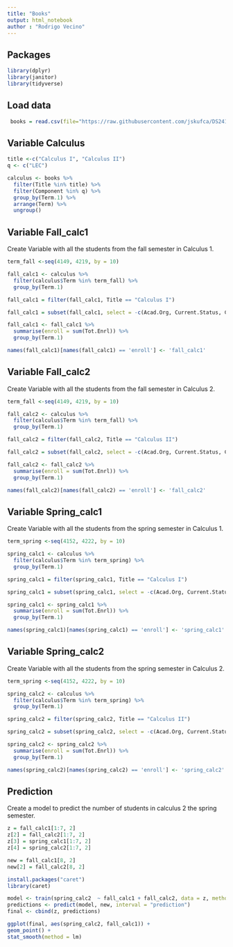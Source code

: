 ---
title: "Books"
output: html_notebook
author : "Rodrigo Vecino"
---

## Packages
```{r packages}
library(dplyr)
library(janitor)
library(tidyverse)
```

## Load data
```{r data}
 books = read.csv(file="https://raw.githubusercontent.com/jskufca/DS241_bikes_2021/Vecino/Portfolio/Data/CU_ACAD_DEPT_WHEN_OFF_ENRL_22740.csv", header=TRUE, skip=1)
```

## Variable Calculus
```{r calculus}
title <-c("Calculus I", "Calculus II")
q <- c("LEC")

calculus <- books %>%
  filter(Title %in% title) %>%
  filter(Component %in% q) %>%
  group_by(Term.1) %>%
  arrange(Term) %>%
  ungroup()
```

## Variable Fall_calc1
Create Variable with all the students from the fall semester in Calculus 1.
```{r fall_calc1}
term_fall <-seq(4149, 4219, by = 10)

fall_calc1 <- calculus %>%
  filter(calculus$Term %in% term_fall) %>%
  group_by(Term.1)

fall_calc1 = filter(fall_calc1, Title == "Calculus I")

fall_calc1 = subset(fall_calc1, select = -c(Acad.Org, Current.Status, Course.ID, Subject, Instructor, Component, Catalog, Section, Term, Title) )

fall_calc1 <- fall_calc1 %>%
  summarise(enroll = sum(Tot.Enrl)) %>%
  group_by(Term.1)

names(fall_calc1)[names(fall_calc1) == 'enroll'] <- 'fall_calc1'
```

## Variable Fall_calc2
Create Variable with all the students from the fall semester in Calculus 2.
```{r fall_calc2}
term_fall <-seq(4149, 4219, by = 10)

fall_calc2 <- calculus %>%
  filter(calculus$Term %in% term_fall) %>%
  group_by(Term.1)

fall_calc2 = filter(fall_calc2, Title == "Calculus II")

fall_calc2 = subset(fall_calc2, select = -c(Acad.Org, Current.Status, Course.ID, Subject, Instructor, Component, Catalog, Section, Term, Title) )

fall_calc2 <- fall_calc2 %>%
  summarise(enroll = sum(Tot.Enrl)) %>%
  group_by(Term.1)

names(fall_calc2)[names(fall_calc2) == 'enroll'] <- 'fall_calc2'
```

## Variable Spring_calc1
Create Variable with all the students from the spring semester in Calculus 1.
```{r spring_calc1}
term_spring <-seq(4152, 4222, by = 10)

spring_calc1 <- calculus %>%
  filter(calculus$Term %in% term_spring) %>%
  group_by(Term.1)

spring_calc1 = filter(spring_calc1, Title == "Calculus I")

spring_calc1 = subset(spring_calc1, select = -c(Acad.Org, Current.Status, Course.ID, Subject, Instructor, Component, Catalog, Section, Term, Title) )

spring_calc1 <- spring_calc1 %>%
  summarise(enroll = sum(Tot.Enrl)) %>%
  group_by(Term.1)

names(spring_calc1)[names(spring_calc1) == 'enroll'] <- 'spring_calc1'
```

## Variable Spring_calc2
Create Variable with all the students from the spring semester in Calculus 2.
```{r spring_calc2}
term_spring <-seq(4152, 4222, by = 10)

spring_calc2 <- calculus %>%
  filter(calculus$Term %in% term_spring) %>%
  group_by(Term.1)

spring_calc2 = filter(spring_calc2, Title == "Calculus II")

spring_calc2 = subset(spring_calc2, select = -c(Acad.Org, Current.Status, Course.ID, Subject, Instructor, Component, Catalog, Section, Term, Title) )

spring_calc2 <- spring_calc2 %>%
  summarise(enroll = sum(Tot.Enrl)) %>%
  group_by(Term.1)

names(spring_calc2)[names(spring_calc2) == 'enroll'] <- 'spring_calc2'
```


## Prediction
Create a model to predict the number of students in calculus 2 the spring semester.
```{r prediction - other way}
z = fall_calc1[1:7, 2]
z[2] = fall_calc2[1:7, 2]
z[3] = spring_calc1[1:7, 2]
z[4] = spring_calc2[1:7, 2]

new = fall_calc1[8, 2]
new[2] = fall_calc2[8, 2]

install.packages("caret")
library(caret)

model <- train(spring_calc2  ~ fall_calc1 + fall_calc2, data = z, method="lm")
predictions <- predict(model, new, interval = "prediction")
final <- cbind(z, predictions)

ggplot(final, aes(spring_calc2, fall_calc1)) +
geom_point() +
stat_smooth(method = lm)
```



